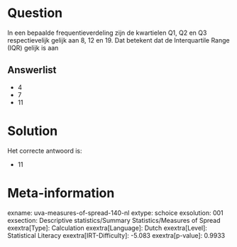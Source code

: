 Question
========

In een bepaalde frequentieverdeling zijn de kwartielen Q1, Q2 en Q3
respectievelijk gelijk aan 8, 12 en 19. Dat betekent dat de
Interquartile Range (IQR) gelijk is aan

Answerlist
----------

* 4
* 7
* 11

Solution
========

Het correcte antwoord is: 

* 11

Meta-information
================
exname: uva-measures-of-spread-140-nl
extype: schoice
exsolution: 001
exsection: Descriptive statistics/Summary Statistics/Measures of Spread
exextra[Type]: Calculation
exextra[Language]: Dutch
exextra[Level]: Statistical Literacy
exextra[IRT-Difficulty]: -5.083
exextra[p-value]: 0.9933
